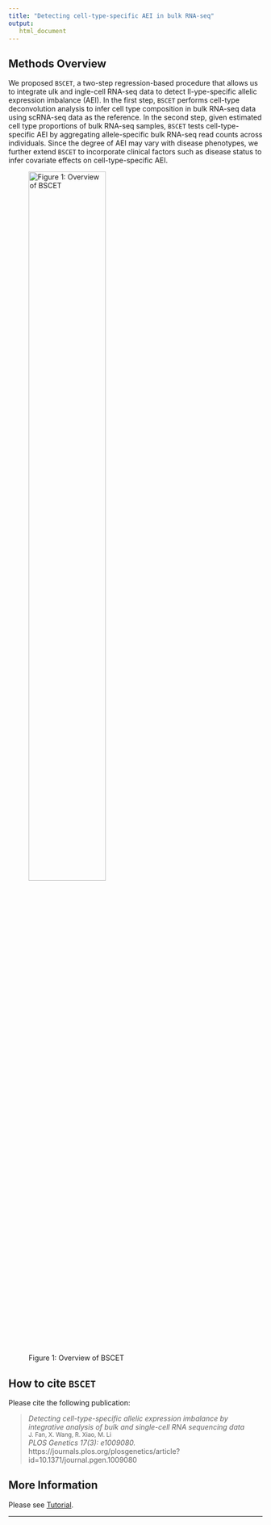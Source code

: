 ```yaml
---
title: "Detecting cell-type-specific AEI in bulk RNA-seq"
output: 
   html_document
---
```


Methods Overview
-------------------

We proposed `BSCET`, a two-step regression-based procedure that allows us to integrate \underline{B}ulk and \underline{S}ingle-cell RNA-seq data to detect \underline{CE}ll-\underline{T}ype-specific allelic expression imbalance (AEI). In the first step, `BSCET` performs cell-type deconvolution analysis to infer cell type composition in bulk RNA-seq data using scRNA-seq data as the reference. In the second step, given estimated cell type proportions of bulk RNA-seq samples, `BSCET` tests cell-type-specific AEI by aggregating allele-specific bulk RNA-seq read counts across individuals. Since the degree of AEI may vary with disease phenotypes, we further extend `BSCET` to incorporate clinical factors such as disease status to infer covariate effects on cell-type-specific AEI. 

<p align="center"> 
![Figure 1: Overview of BSCET](./Figure.jpg){width="60%"}
</p>

How to cite `BSCET`
-------------------
Please cite the following publication:

> *Detecting cell-type-specific allelic expression imbalance by integrative analysis of bulk and single-cell RNA sequencing data*<br />
> <small>J. Fan, X. Wang, R. Xiao, M. Li<br /></small>
> *PLOS Genetics 17(3): e1009080.* https://journals.plos.org/plosgenetics/article?id=10.1371/journal.pgen.1009080<br />

More Information
-----------------
Please see [Tutorial](https://jiaxin-fan.github.io/BSCET.github.io/Introduction.html). 

***